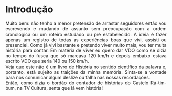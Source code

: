 
# Introdução {-}
<div style="text-align: justify">
Muito bem: não tenho a menor pretensão de arrastar seguidores então vou escrevendo e mudando de assunto sem preocupação com a ordem cronológica ou um roteiro estudado ou pré estabelecido. A ideia é fazer apenas um registro de todas as experiências boas que vivi, assisti ou presenciei. Como já vivi bastante e pretendo viver muito mais, vou ter muita história para contar. Em matéria de viver eu quero dar VDO como se dizia no tempo do fusca que só marcava 120 km/h e depois embaixo estava escrito VDO que seria 140 ou 150 km/h.      
Veja que este não é um livro de História no sentido científico da palavra e, portanto, está sujeito as traições da minha memória. Sinta-se a vontade para nos comunicar algum deslize ou falha nas nossas recordações.     
Então, como dizia o bordão do contador de histórias do Castelo Rá-tim-bum, na TV Cultura, senta que lá vem história!       

